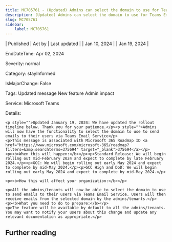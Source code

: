 ```yaml
---
title: MC705761 - (Updated) Admins can select the domain to use for Teams Email Service
description: (Updated) Admins can select the domain to use for Teams Email Service
slug: MC705761
sidebar:
    label: MC705761
---
```



| Published | Act by | Last updated |
| Jan 10, 2024 |  | Jan 19, 2024 |

EndDateTime: Apr 02, 2024

Severity: normal

Category: stayInformed

IsMajorChange: False

Tags: Updated message New feature Admin impact

Service: Microsoft Teams

Details: 

```
<p style="">Updated January 19, 2024: We have updated the rollout timeline below. Thank you for your patience.</p><p style="">Admins will now have the functionality to select the domain to use to send emails to their users via Teams Email Service</p>
<p>This message is associated with Microsoft 365 Roadmap ID <a href="https://www.microsoft.com/microsoft-365/roadmap?filters=&amp;searchterms=375694" target="_blank">375694</a></p>
<p><b>When this will happen:</b></p><p>Standard Release: We will begin rolling out mid-February 2024 and expect to complete by late February 2024.</p><p>GCC: We will begin rolling out early May 2024 and expect to complete by mid-May 2024.</p><p>GCC High and DoD: We will begin rolling out early May 2024 and expect to complete by mid-May 2024.</p>

<p><b>How this will affect your organization:</b></p>

<p>All the admins/tenants will now be able to select the domain to use to send emails to their users via Teams Email Service. Users will then receive emails from the selected domain by the admins/tenants.</p>
<p><b>What you need to do to prepare:</b></p>
<p>The feature will be available by default to all the admins/tenants. You may want to notify your users about this change and update any relevant documentation as appropriate.</p>
```

## Further reading
